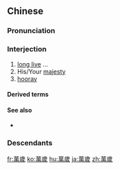 {{also|万歳|万岁}}
==Chinese==
{{zh-forms|s=万岁|lit=ten thousand years}}
{{wikipedia|lang=zh}}

===Pronunciation===
{{zh-pron
|m=wànsuì
|c=maan6 seoi3
|h=pfs=n:van-soi/s:van-sui
|mn=bān-sòe
|w=3ve soe
|cat=intj
}}

===Interjection===
{{zh-interj}}

# [[long live]] ...
# His/Your [[majesty]]
# [[hooray]]

====Derived terms====
{{zh-der|萬萬歲|萬歲爺|千秋萬歲}}

====See also====
* {{zh-l|千歲}}

===Descendants===
{{CJKV||s=万歳|ばんざい|j2=まんざい|만세|vạn tuế}}

{{zh-cat|Intermediate}}

[[fr:萬歲]]
[[ko:萬歲]]
[[hu:萬歲]]
[[ja:萬歲]]
[[zh:萬歲]]